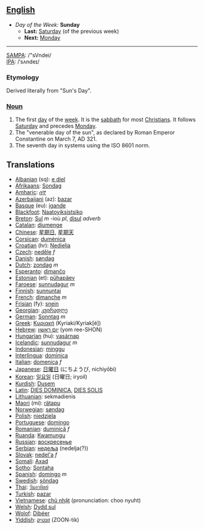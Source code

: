 == [[English]] ==
*''Day of the Week:'' '''Sunday'''
**'''Last:''' [[Saturday]] (of the previous week)
**'''Next:''' [[Monday]]
----

[[w:SAMPA|SAMPA]]: /"sVndei/<br>
[[w:IPA|IPA]]: /ˈsʌndeɪ/

=== Etymology ===
Derived literally from "Sun's Day".

===[[Noun]]===

#The first [[day]] of the [[week]]. It is the [[sabbath]] for most [[Christian]]s.  It follows [[Saturday]] and precedes [[Monday]].
#The "venerable day of the sun", as declared by Roman Emperor Constantine on March 7, AD 321.
#The seventh day in systems using the ISO 8601 norm.

==Translations==
*[[Albanian]] (sq): [[e diel]]
*[[Afrikaans]]: [[Sondag]]
*[[Amharic]]: [[ሰኞ]]
*[[Azerbaijani]] (az): [[bazar]]
*[[Basque]] (eu): [[igande]]
*[[Blackfoot]]: [[Naatoyiksistsiko]]
*[[Breton]]: [[Sul]] ''m'' -ioù ''pl'', [[disul]] ''adverb''
*[[Catalan]]: [[diumenge]]
*[[Chinese]]: [[星期日]], [[星期天]]
*[[Corsican]]: [[dumènica]]
*[[Croatian]] (hr): [[Nedjelja]]
*[[Czech]]: [[neděle]] ''f''
*[[Danish]]: [[søndag]]
*[[Dutch]]: [[zondag]] ''m''
*[[Esperanto]]: [[dimanĉo]]
*[[Estonian]] (et): [[pühapäev]]
*[[Faroese]]: [[sunnudagur]] ''m''
*[[Finnish]]: [[sunnuntai]]
*[[French]]: [[dimanche]] ''m''
*[[Frisian]] (fy): [[snein]]
*[[Georgian]]: [[კვირადღე]]
*[[German]]: [[Sonntag]] ''m''
*[[Greek]]: [[Κυριακή]] (Kyriaki/Kyriak[&eacute;])
*[[Hebrew]]: [[יום ראשון]] (yom ree-SHON)
*[[Hungarian]] (hu): [[vasárnap]]
*[[Icelandic]]: [[sunnudagur]] ''m''
*[[Indonesian]]: [[minggu]]
*[[Interlingua]]: [[dominica]]
*[[Italian]]: [[domenica]] ''f''
*[[Japanese]]: [[日曜日]] (にちようび, nichiyōbi)
*[[Korean]]: [[일요일]] (日曜日; iryoil)
*[[Kurdish]]: [[Dusem]]
*[[Latin]]: [[DIES DOMINICA]], [[DIES SOLIS]]
*[[Lithuanian]]: sekmadienis
*[[Maori]] (mi): [[rätapu]]
*[[Norwegian]]: [[søndag]]
*[[Polish]]: [[niedziela]]
*[[Portuguese]]: [[domingo]]
*[[Romanian]]: [[duminică]] ''f''
*[[Ruanda]]: [[Kwamungu]]
*[[Russian]]: [[воскресенье]]
*[[Serbian]]: [[недеља]] (nedelja(?))
*[[Slovak]]: [[nedel'a]] ''f''
*[[Somali]]: [[Axad]]
*[[Sotho]]: [[Sontaha]]
*[[Spanish]]: [[domingo]] ''m''
*[[Swedish]]: [[söndag]]
*[[Thai]]: [[วันอาทิตย์]]
*[[Turkish]]: [[pazar]]
*[[Vietnamese]]: [[chủ nhật]] (pronunciation: choo nyuht)
*[[Welsh]]: [[Dydd sul]]
*[[Wolof]]: [[Dibéer]]
*[[Yiddish]]: [[זונטיק]] (ZOON-tik)